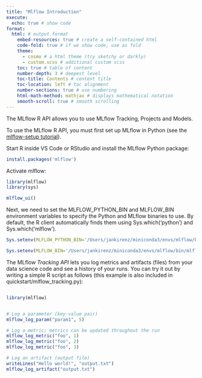 ```yaml
---
title: "Mlflow Introduction" 
execute:
  echo: true # show code
format: 
  html: # output format
    embed-resources: true # create a self-contained html
    code-fold: true # if we show code, use as fold
    theme: 
      - cosmo # a html theme (try sketchy or darkly)
      - custom.scss # additional custom scss
    toc: true # table of content
    number-depth: 3 # deepest level 
    toc-title: Contents # content title
    toc-location: left # toc alignment
    number-sections: true # use numbering
    html-math-method: mathjax # displays mathematical notation 
    smooth-scroll: true # smooth scrolling
---
```


The MLflow R API allows you to use MLflow Tracking, Projects and Models.

To use the MLflow R API, you must first set up MLflow in Python (see the [mlflow-setup tutorial](../mlflow-setup.md)). 

Start R inside VS Code or RStudio and install the MLflow Python package:

```r
install.packages('mlflow')
```


Activate mlflow:

```r
library(mlflow)
library(sys)
```


```r
mlflow_ui()
```


Next, we need to set the MLFLOW_PYTHON_BIN and MLFLOW_BIN environment variables to specify the Python and MLflow binaries to use. By default, the R client automatically finds them using Sys.which('python') and Sys.which('mlflow').

```r
Sys.setenv(MLFLOW_PYTHON_BIN='/Users/jankirenz/miniconda3/envs/mlflow/bin/python')
```


```r
Sys.setenv(MLFLOW_BIN='/Users/jankirenz/miniconda3/envs/mlflow/bin/mlflow')
```


The MLflow *Tracking API* lets you log metrics and artifacts (files) from your data science code and see a history of your runs. You can try it out by writing a simple R script as follows (this example is also included in quickstart/mlflow_tracking.py):

```r

```



```r
library(mlflow)


# Log a parameter (key-value pair)
mlflow_log_param("param1", 5)

# Log a metric; metrics can be updated throughout the run
mlflow_log_metric("foo", 1)
mlflow_log_metric("foo", 2)
mlflow_log_metric("foo", 3)

# Log an artifact (output file)
writeLines("Hello world!", "output.txt")
mlflow_log_artifact("output.txt")

```
